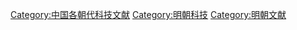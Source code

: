 [[Category:中国各朝代科技文献|Category:中国各朝代科技文献]]
[[Category:明朝科技|Category:明朝科技]]
[[Category:明朝文献|Category:明朝文献]]